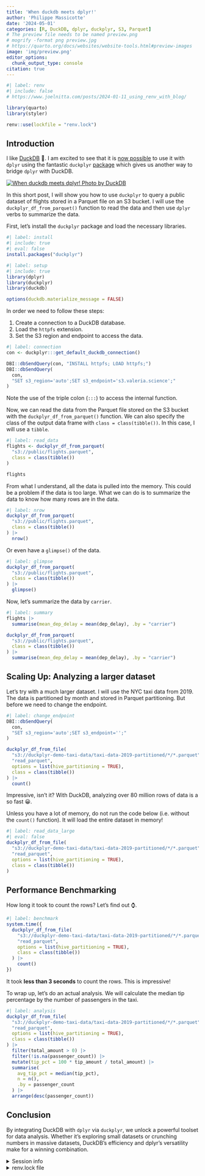 ```yaml
---
title: 'When duckdb meets dplyr!'
author: 'Philippe Massicotte'
date: '2024-05-01'
categories: [R, DuckDB, dplyr, duckplyr, S3, Parquet]
# The preview file needs to be named preview.png
# mogrify -format png preview.jpg
# https://quarto.org/docs/websites/website-tools.html#preview-images
image: 'img/preview.png'
editor_options:
  chunk_output_type: console
citation: true
---
```


```r
#| label: renv
#| include: false
# https://www.joelnitta.com/posts/2024-01-11_using_renv_with_blog/

library(quarto)
library(styler)

renv::use(lockfile = "renv.lock")
```

## Introduction

I like [DuckDB](https://duckdb.org/) &#x1F986;. I am excited to see that it is [now possible](https://duckdb.org/2024/04/02/duckplyr.html) to use it with `dplyr` using the fantastic `duckplyr` [package](https://duckdblabs.github.io/duckplyr/) which gives us another way to bridge `dplyr` with DuckDB.

[![When duckdb meets dplyr! Photo by DuckDB](https://duckdb.org/images/blog/duckplyr/duckplyr.png)](https://duckdb.org/2024/04/02/duckplyr.html){fig-alt="Hex logos of dplyr and duckdb" fig-align="center"}

In this short post, I will show you how to use `duckplyr` to query a public dataset of flights stored in a Parquet file on an S3 bucket. I will use the `duckplyr_df_from_parquet()` function to read the data and then use `dplyr` verbs to summarize the data.

First, let's install the `duckplyr` package and load the necessary libraries.

```r
#| label: install
#| include: true
#| eval: false
install.packages("duckplyr")
```

```r
#| label: setup
#| include: true
library(dplyr)
library(duckplyr)
library(duckdb)

options(duckdb.materialize_message = FALSE)
```

In order we need to follow these steps:

1. Create a connection to a DuckDB database.
2. Load the `httpfs` extension.
3. Set the S3 region and endpoint to access the data.

```r
#| label: connection
con <- duckplyr:::get_default_duckdb_connection()

DBI::dbSendQuery(con, "INSTALL httpfs; LOAD httpfs;")
DBI::dbSendQuery(
  con,
  "SET s3_region='auto';SET s3_endpoint='s3.valeria.science';"
)
```

::: {.callout-note}
Note the use of the triple colon (`:::`) to access the internal function.
:::

Now, we can read the data from the Parquet file stored on the S3 bucket with the `duckplyr_df_from_parquet()` function. We can also specify the class of the output data frame with `class = class(tibble())`. In this case, I will use a `tibble`.

```r
#| label: read_data
flights <- duckplyr_df_from_parquet(
  "s3://public/flights.parquet",
  class = class(tibble())
)

flights
```

From what I understand, all the data is pulled into the memory. This could be a problem if the data is too large. What we can do is to summarize the data to know how many rows are in the data.

```r
#| label: nrow
duckplyr_df_from_parquet(
  "s3://public/flights.parquet",
  class = class(tibble())
) |>
  nrow()
```

Or even have a `glimpse()` of the data.

```r
#| label: glimpse
duckplyr_df_from_parquet(
  "s3://public/flights.parquet",
  class = class(tibble())
) |>
  glimpse()
```

Now, let's summarize the data by `carrier`.

```r
#| label: summary
flights |>
  summarise(mean_dep_delay = mean(dep_delay), .by = "carrier")

duckplyr_df_from_parquet(
  "s3://public/flights.parquet",
  class = class(tibble())
) |>
  summarise(mean_dep_delay = mean(dep_delay), .by = "carrier")
```

## Scaling Up: Analyzing a larger dataset

Let's try with a much larger dataset. I will use the NYC taxi data from 2019. The data is partitioned by month and stored in Parquet partitioning. But before we need to change the endpoint.

```r
#| label: change_endpoint
DBI::dbSendQuery(
  con,
  "SET s3_region='auto';SET s3_endpoint='';"
)

duckplyr_df_from_file(
  "s3://duckplyr-demo-taxi-data/taxi-data-2019-partitioned/*/*.parquet",
  "read_parquet",
  options = list(hive_partitioning = TRUE),
  class = class(tibble())
) |>
  count()
```

Impressive, isn't it? With DuckDB, analyzing over 80 million rows of data is a so fast &#128512;.

::: {.callout-warning}
Unless you have a lot of memory, do not run the code below (i.e. without the `count()` function). It will load the entire dataset in memory!

```r
#| label: read_data_large
#| eval: false
duckplyr_df_from_file(
  "s3://duckplyr-demo-taxi-data/taxi-data-2019-partitioned/*/*.parquet",
  "read_parquet",
  options = list(hive_partitioning = TRUE),
  class = class(tibble())
)
```

:::

## Performance Benchmarking

How long it took to count the rows? Let's find out &#8986;.

```r
#| label: benchmark
system.time({
  duckplyr_df_from_file(
    "s3://duckplyr-demo-taxi-data/taxi-data-2019-partitioned/*/*.parquet",
    "read_parquet",
    options = list(hive_partitioning = TRUE),
    class = class(tibble())
  ) |>
    count()
})
```

It took **less than 3 seconds** to count the rows. This is impressive!

To wrap up, let's do an actual analysis. We will calculate the median tip percentage by the number of passengers in the taxi.

```r
#| label: analysis
duckplyr_df_from_file(
  "s3://duckplyr-demo-taxi-data/taxi-data-2019-partitioned/*/*.parquet",
  "read_parquet",
  options = list(hive_partitioning = TRUE),
  class = class(tibble())
) |>
  filter(total_amount > 0) |>
  filter(!is.na(passenger_count)) |>
  mutate(tip_pct = 100 * tip_amount / total_amount) |>
  summarise(
    avg_tip_pct = median(tip_pct),
    n = n(),
    .by = passenger_count
  ) |>
  arrange(desc(passenger_count))
```

## Conclusion

By integrating DuckDB with `dplyr` via `duckplyr`, we unlock a powerful toolset for data analysis. Whether it's exploring small datasets or crunching numbers in massive datasets, DuckDB's efficiency and dplyr's versatility make for a winning combination.

<details>
  
<summary>Session info</summary>

```r
#| label: sessioninfo
options(width = 120)
devtools::session_info()
```

</details>

<details>

<summary>renv.lock file</summary>

```.json

```

</details>
